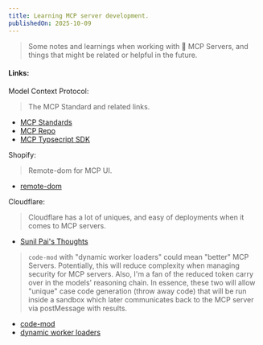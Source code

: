 ```yaml
---
title: Learning MCP server development.
publishedOn: 2025-10-09
---
```


> Some notes and learnings when working with 🤖 MCP Servers, and things that might be related or helpful in the future.
<!--
#### Getting started
TBD -->

#### Links:

Model Context Protocol:
> The MCP Standard and related links.
- [MCP Standards](https://modelcontextprotocol.io/docs/getting-started/intro)
- [MCP Repo](https://github.com/modelcontextprotocol)
- [MCP Typsecript SDK](https://github.com/modelcontextprotocol)

Shopify:
> Remote-dom for MCP UI.
- [remote-dom](https://github.com/Shopify/remote-dom)

Cloudflare:
> Cloudflare has a lot of uniques, and easy of deployments when it comes to MCP servers.
- [Sunil Pai's Thoughts](https://blog.cloudflare.com/author/sunil/)
> `code-mod` with "dynamic worker loaders" could mean "better" MCP Servers. Potentially, this will reduce complexity when managing security for MCP servers. Also, I'm a fan of the reduced token carry over in the models' reasoning chain. In essence, these two will allow "unique" case code generation (throw away code) that will be run inside a sandbox which later communicates back to the MCP server via postMessage with results.
- [code-mod](https://blog.cloudflare.com/code-mode/)
- [dynamic worker loaders](https://developers.cloudflare.com/workers/runtime-apis/bindings/worker-loader/)